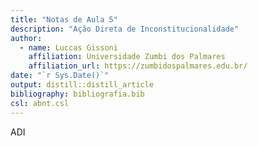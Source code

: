 ```yaml
---
title: "Notas de Aula 5"
description: "Ação Direta de Inconstitucionalidade"
author: 
  - name: Luccas Gissoni
    affiliation: Universidade Zumbi dos Palmares
    affiliation_url: https://zumbidospalmares.edu.br/
date: "`r Sys.Date()`"
output: distill::distill_article
bibliography: bibliografia.bib
csl: abnt.csl
---
```


ADI





